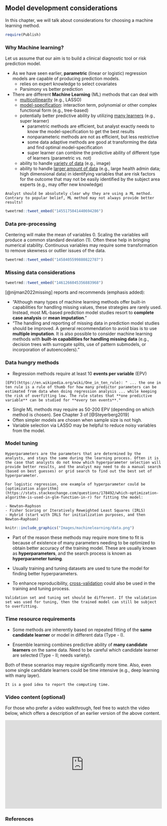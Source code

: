 ## Model development considerations {.unnumbered}

In this chapter, we will talk about considerations for choosing a machine learning method.

```r
require(Publish)
```

### Why Machine learning?

Let us assume that our aim is to build a clinical diagnostic tool or risk prediction model.

-   As we have seen earlier, **parametric** (linear or logistic) regression models are capable of producing prediction models.
    -   relies on expert knowledge to select covariates
    -   Parsimony vs better prediction
-   There are different **Machine Learning** (ML) methods that can deal with
    -   <u>multicollinearity</u> (e.g., LASSO)
    -   <u>model-specification</u>: interaction term, polynomial or other complex functional form (e.g., tree-based)
    -   potentially better predictive ability by utilizing <u>many learners</u> (e.g., super learner)
        -   parametric methods are efficient, but analyst exactly needs to know the model-specification to get the best results
        -   nonparameteric methods are not as efficient, but less restrictive
        -   some data adaptive methods are good at transforming the data and find optimal model-specification
        -   super learner can combine the predictive ability of different type of learners (parametric vs. not)
    -   ability to handle <u>variety of data</u> (e.g., image)
    -   ability to handle <u>larger amount of data</u> (e.g., large health admin data; high dimensional data) in identifying variables that are risk factors for the outcome that may not be easily identified by the subject area experts (e.g., may offer new knowledge)

```block
Analyst should be absolutely clear why they are using a ML method. Contrary to popular belief, ML method may not always provide better results!  
```

```r
tweetrmd::tweet_embed("1455175041440694286")
```

### Data pre-processing

Centering will make the mean of variables 0. Scaling the variables will produce a common standard deviation (1). Often these help in bringing numerical stability. Continuous variables may require some transformation to remove skewness or outlier issues of the data.

```r
tweetrmd::tweet_embed("1458405599880822787")
```

### Missing data considerations

```r
tweetrmd::tweet_embed("1461266045356883968")
```

[@nijman2022missing] reports and recommends (emphasis added):

-   "Although many types of machine learning methods offer built-in capabilities for handling missing values, these strategies are rarely used. Instead, most ML-based prediction model studies resort to **complete case analysis** or **mean imputation**."
-   "The handling and reporting of missing data in prediction model studies should be improved. A general recommendation to avoid bias is to use **multiple imputation**. It is also possible to consider machine learning methods with **built-in capabilities for handling missing data** (e.g., decision trees with surrogate splits, use of pattern submodels, or incorporation of autoencoders)."

### Data hungry methods

-   Regression methods require at least 10 **events per variable** (EPV)

```block
[EPV](https://en.wikipedia.org/wiki/One_in_ten_rule): " ... the one in ten rule is a rule of thumb for how many predictor parameters can be estimated from data when doing regression analysis ... while keeping the risk of overfitting low. The rule states that **one predictive variable** can be studied for **every ten events**." 
```

-   Single ML methods may require as 50-200 EPV (depending on which method is chosen). See Chapter 3 of [@Steyerberg2019]
-   Often simpler models are chosen when sample size is not high.
-   Variable selection via LASSO may be helpful to reduce noisy variables from the model.

### Model tuning

```block
Hyperparameters are the parameters that are determined by the analysts, and stays the same during the learning process. Often it is the case that analysts do not know which hyperparameter selection will provide better results, and the analyst may need to do a manual search (based on best guesses) or grid search to find out the best set of hyperparameter.

For logistic regression, one example of hyperparameter could be [optimization algorithm](https://stats.stackexchange.com/questions/178492/which-optimization-algorithm-is-used-in-glm-function-in-r) for fitting the model:

- Newton–Raphson
- Fisher Scoring or Iteratively Reweighted Least Squares (IRLS)
- Hybrid (start with IRLS for initialization purposes, and then Newton–Raphson)
```

```r
knitr::include_graphics("Images/machinelearning/data.png")
```

-   Part of the reason these methods may require more time to fit is because of existence of many parameters needing to be optimized to obtain better accuracy of the training model. These are usually known as **hyperparameters**, and the search process is known as **hyperparameter tuning**.

-   Usually training and tuning datasets are used to tune the model for finding better hyperparameters.

-   To enhance reproducibility, <u>cross-validation</u> could also be used in the training and tuning process.

```block
Validation set and tuning set should be different. If the validation set was used for tuning, then the trained model can still be subject to overfitting. 
```

### Time resource requirements

-   Some methods are inherently based on repeated fitting of the **same candidate learner** or model in different data (Type - I).

-   Ensemble learning combines predictive ability of **many candidate learners** on the same data. Need to be careful which candidate learner are selected (Type - II; needs variety).

Both of these scenarios may require significantly more time. Also, even some single candidate learners could be time intensive (e.g., deep learning with many layer).

```block
It is a good idea to report the computing time.
```

### Video content (optional)

::: callout-tip
For those who prefer a video walkthrough, feel free to watch the video below, which offers a description of an earlier version of the above content.
:::

::: {style="position: relative; padding-bottom: 56.25%; height: 0; overflow: hidden;"}
<iframe src="https://www.youtube.com/embed/RP3I8m3hIX8" style="position: absolute; top: 0; left: 0; width: 100%; height: 100%; border:0;" allowfullscreen>

</iframe>
:::

### References
